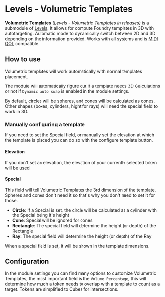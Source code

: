 
# Levels - Volumetric Templates

**Volumetric Templates** _(Levels - Volumetric Templates in releases)_
is a submodule of [Levels](Levels). It allows for compute
Foundry templates in 3D with autotargeting. Automatic mode to
dynamically switch between 2D and 3D depending
on the information provided. Works with all systems and is [MIDI QOL](https://gitlab.com/tposney/midi-qol) compatible.

## How to use

<ImageButBetter
  src='/images/Levels-Volumetric/Vtmanual.png'
  alt='Template Configuration Button'
  width={2000}
  height={2000}
  className={styles.wikiimage}
/>

Volumetric templates will work automatically with normal templates
placement.

The module will automatically figure out if a template needs 3D
Calculations or not if `Dynamic auto swap` is enabled in the module
settings.

By default, circles will be spheres, and cones will be calculated as
cones. Other shapes (boxes, cylinders, hight for rays) will need the
special field to work in 3D.

### Manually configuring a template

<ImageButBetter
  src='/images/Levels-Volumetric/Vtconfigscreen.png'
  alt='Configure Template Prompt'
  width={2000}
  height={2000}
  className={styles.wikiimage}
/>
If you need to set the Special field, or
manually set the elevation at which the template is placed you can do so
with the configure template button.

#### Elevation

If you don't set an elevation, the elevation of your currently selected
token will be used

#### Special

This field will tell Volumetric Templates the 3rd dimension of the
template. Spheres and cones don't need it so that's why you don't need
to set it for those.

- **Circle**: If a Special is set, the circle will be calculated as a
  cylinder with the Special being it's height
- **Cone**: Special will be ignored for cones
- **Rectangle**: The special field will determine the height (or
  depth) of the Rectangle
- **Ray**: The special field will determine the height (or depth) of
  the Ray

<ImageButBetter
  src='/images/Levels-Volumetric/Vtspecialtemp.png'
  alt='3D on template'
  width={2000}
  height={2000}
  className={styles.wikiimage}
/>
 When a special field is set,
it will be shown in the template dimensions.

## Configuration

In the module settings you can find many options to customize Volumetric
Templates, the most important field is the `Volume Percentage`, this
will determine how much a token needs to overlap with a template to
count as a target. Tokens are simplified to Cubes for intersections.
